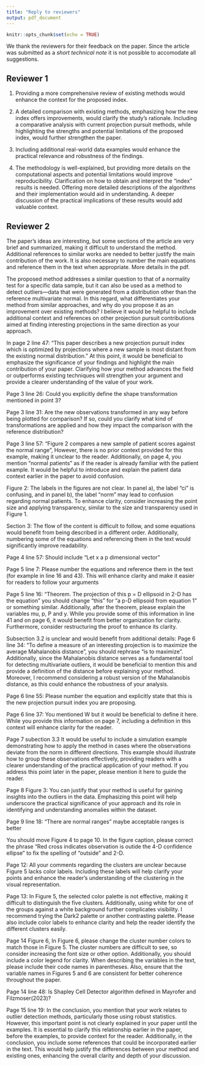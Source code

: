 ```yaml
---
title: "Reply to reviewers"
output: pdf_document
---
```


```r
knitr::opts_chunk$set(echo = TRUE)
```

We thank the reviewers for their feedback on the paper. Since the article was submitted as a *short technical note* it is not possible to accomodate all suggestions.


## Reviewer 1

1. Providing a more comprehensive review of existing methods would enhance the context for the proposed index.

\textcolor{purple}{A comprehensive review would be beyond the scope of a short technical note, but we added additional context XXXX do this? how?}

2. A detailed comparison with existing methods, emphasizing how the new index offers improvements, would clarify the study's rationale. Including a comparative analysis with current projection pursuit methods, while highlighting the strengths and potential limitations of the proposed index, would further strengthen the paper.

\textcolor{purple}{To the best of our knowledge, the proposed method is the first that allows the comparison of a reference normal distribution to observations using projection pursuit.}


3. Including additional real-world data examples would enhance the practical relevance and robustness of the findings.

\textcolor{purple}{The second example in the paper is using real-world data, adding more examples would be beyond the scope of a short technical note.}

4. The methodology is well-explained, but providing more details on the computational aspects and potential limitations would improve reproducibility. Clarification on how to obtain and interpret the "index" results is needed. Offering more detailed descriptions of the algorithms and their implementation would aid in understanding. A deeper discussion of the practical implications of these results would add valuable context.

\textcolor{purple}{XXXX need to add something? There is also the implementation and its documentation we could point to...}

## Reviewer 2

The paper's ideas are interesting, but some sections of the article are very brief and summarized, making it difficult to understand the method. Additional references to similar works are needed to better justify the main contribution of the work. It is also necessary to number the main equations and reference them in the text when appropriate. More details in the pdf.

\textcolor{purple}{The description is brief, fitting the style of a short technical note. XXX check where we could be more clear...}

\textcolor{purple}{We have added numbering to the main equations such that they can be referenced in the explanations, this should make the derivation easier to follow. XXX to check @Annalisa}

The proposed method addresses a similar question to that of a normality test for a specific data sample, but it can also be used as a method to detect outliers—data that were generated from a distribution other than the reference multivariate normal. In this regard, what differentiates your method from similar approaches, and why do you propose it as an improvement over existing methods? I believe it would be helpful to include additional context and references on other projection pursuit contributions aimed at finding interesting projections in the same direction as your approach.

\textcolor{purple}{XXX (Need to finish, add references) We have added a paragraph in the introduction discussing outlier detection with other projection pursuit index functions, including the most important references.}

In page 2 line 47: “This paper describes a new projection pursuit index which is optimized by projections where a new sample is most distant from the existing normal distribution.” At this point, it would be beneficial to emphasize the significance of your findings and highlight the main contribution of your paper. Clarifying how your method advances the field or outperforms existing techniques will strengthen your argument and provide a clearer understanding of the value of your work.

\textcolor{purple}{We have added a short review of traditional outlier detection methods and relevant methods here, and emphasized where they currently do not apply.}

Page 3 line 26: Could you explicitly define the shape transformation mentioned in point 3?

\textcolor{purple}{We have rephrased points 2 and 3 to make this more clear.}

Page 3 line 31: Are the new observations transformed in any way before being plotted for comparison? If so, could you clarify what kind of transformations are applied and how they impact the comparison with the reference distribution?

\textcolor{purple}{XXX I think the answer should be no, there is no comparison? Only rescaling for fitting into the plotting window which would be applied to both the nex points and the ellipsoid?}

Page 3 line 57: “Figure 2 compares a new sample of patient scores against the normal range”, However, there is no prior context provided for this example, making it unclear to the reader. Additionally, on page 4, you mention “normal patients” as if the reader is already familiar with the patient example. It would be helpful to introduce and explain the patient data context earlier in the paper to avoid confusion.

\textcolor{purple}{XXX todo @Di}

Figure 2: The labels in the figures are not clear. In panel a), the label “ci” is confusing, and in panel b), the label “norm” may lead to confusion regarding normal patients. To enhance clarity, consider increasing the point size and applying transparency, similar to the size and transparency used in Figure 1.

\textcolor{purple}{XXX todo @Di}

Section 3: The flow of the content is difficult to follow, and some equations would benefit from being described in a different order. Additionally, numbering some of the equations and referencing them in the text would significantly improve readability.

\textcolor{purple}{We have numbered the main equations and now use referencing in the description. XXX check flow of content @Annalisa}

Page 4 line 57: Should include “Let x a p dimensional vector”

\textcolor{purple}{This has been added.}

Page 5 line 7: Please number the equations and reference them in the text (for example in line 16 and 43). This will enhance clarity and make it easier for readers to follow your arguments

\textcolor{purple}{Equation numbers and references have been added.}


Page 5 line 16: “Theorem. The projection of this p = D ellipsoid in 2-D has the equation” you should change “this” for “a p-D ellipsoid from equation 1” or something similar. Additionally, after the theorem, please explain the variables mu, p, P and y. While you provide some of this information in line 41 and on page 6, it would benefit from better organization for clarity. Furthermore, consider restructuring the proof to enhance its clarity.

\textcolor{purple}{XXX todo @Annalisa}

Subsection 3.2 is unclear and would benefit from additional details:
Page 6 line 34: “To define a measure of an interesting projection is to maximize the average Mahalanobis distance”, you should rephrase “is to maximize”. Additionally, since the Mahalanobis distance serves as a fundamental tool for detecting multivariate outliers, it would be beneficial to mention this and provide a definition of the distance before explaining your method. Moreover, I recommend considering a robust version of the Mahalanobis distance, as this could enhance the robustness of your analysis.

\textcolor{purple}{XXX todo @Ursula}
\textcolor{purple}{XXX I think we actually implicitly use robust version, since we use robust estimation when getting the covariance for the data in the second example}

Page 6 line 55: Please number the equation and explicitly state that this is the new projection pursuit index you are proposing.

\textcolor{purple}{Done.}

Page 6 line 37: You mentioned W but it would be beneficial to define it here. While you provide this information on page 7, including a definition in this context will enhance clarity for the reader.

\textcolor{purple}{We have moved the default definition for W to where it is first mentioned.}

Page 7 subection 3.3 It would be useful to include a simulation example demonstrating how to apply the method in cases where the observations deviate from the norm in different directions. This example should illustrate how to group these observations effectively, providing readers with a clearer understanding of the practical application of your method. If you address this point later in the paper, please mention it here to guide the reader.

\textcolor{purple}{XXX todo @Ursula (this is done in the second example, will mention it, not add simulations)}


Page 8 Figure 3: You can justify that your method is useful for gaining insights into the outliers in the data. Emphasizing this point will help underscore the practical significance of your approach and its role in identifying and understanding anomalies within the dataset.

\textcolor{purple}{XXX todo @Ursula}

Page 9 line 18: “There are normal ranges” maybe acceptable ranges is better

\textcolor{purple}{XXX todo @Di}

You should move Figure 4 to page 10. In the figure caption, please correct the phrase “Red cross indicates observation is outide the 4-D confidence ellipse” to fix the spelling of “outside” and 2-D.

\textcolor{purple}{XXX todo @Ursula (spelling is fixed, check position when other changes are done)}

Page 12: All your comments regarding the clusters are unclear because Figure 5 lacks color labels. Including these labels will help clarify your points and enhance the reader’s understanding of the clustering in the visual representation.

\textcolor{purple}{XXX todo @Ursula}

Page 13: In Figure 5, the selected color palette is not effective, making it difficult to distinguish the five clusters. Additionally, using white for one of the groups against a white background further complicates visibility. I recommend trying the Dark2 palette or another contrasting palette. Please also include color labels to enhance clarity and help the reader identify the different clusters easily.

\textcolor{purple}{XXX todo @Ursula}

Page 14 Figure 6, In Figure 6, please change the cluster number colors to match those in Figure 5. The cluster numbers are difficult to see, so consider increasing the font size or other option. Additionally, you should include a color legend for clarity. When describing the variables in the text, please include their code names in parentheses. Also, ensure that the variable names in Figures 5 and 6 are consistent for better coherence throughout the paper.

\textcolor{purple}{XXX todo @Ursula}

Page 14 line 48: Is Shapley Cell Detector algorithm defined in Mayrofer and Filzmoser(2023)?

\textcolor{purple}{XXX todo @Ursula (it is, check if this needs to be made more clear in the paper)}


Page 15 line 19: In the conclusion, you mention that your work relates to outlier detection methods, particularly those using robust statistics. However, this important point is not clearly explained in your paper until the examples. It is essential to clarify this relationship earlier in the paper, before the examples, to provide context for the reader. Additionally, in the conclusion, you include some references that could be incorporated earlier in the text. This would help justify the differences between your method and existing ones, enhancing the overall clarity and depth of your discussion.

\textcolor{purple}{XXX todo (check with what we change in the introduction)}


